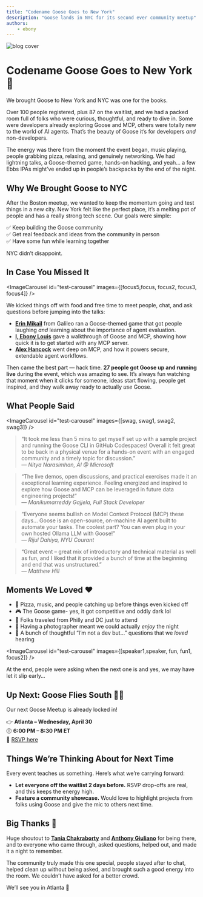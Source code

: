 ```yaml
---
title: "Codename Goose Goes to New York"
description: "Goose lands in NYC for its second ever community meetup"
authors: 
    - ebony
---
```




![blog cover](cover.png)

# Codename Goose Goes to New York 🗽

We brought Goose to New York and NYC was one for the books.

Over 100 people registered, plus 87 on the waitlist, and we had a packed room full of folks who were curious, thoughtful, and ready to dive in. Some were developers already exploring Goose and MCP, others were totally new to the world of AI agents. That’s the beauty of Goose it’s for developers *and* non-developers.

The energy was there from the moment the event began, music playing, people grabbing pizza, relaxing, and genuinely networking. We had lightning talks, a Goose-themed game, hands-on hacking, and yeah… a few Ebbs IPAs might’ve ended up in people’s backpacks by the end of the night.


<!--truncate-->

## Why We Brought Goose to NYC

After the Boston meetup, we wanted to keep the momentum going and test things in a new city. New York felt like the perfect place, it’s a melting pot of people and has a really strong tech scene. Our goals were simple:

✅ Keep building the Goose community  
✅ Get real feedback and ideas from the community in person  
✅ Have some fun while learning together

NYC didn’t disappoint.

## In Case You Missed It

<ImageCarousel id="test-carousel" images={[focus5,focus, focus2, focus3, focus4]} />

We kicked things off with food and free time to meet people, chat, and ask questions before jumping into the talks:

- **[Erin Mikail](https://www.linkedin.com/in/erinmikail/)** from Galileo ran a Goose-themed game that got people laughing *and* learning about the importance of agent evaluation.  
- **[I, Ebony Louis](https://www.linkedin.com/in/ebonylouis/)** gave a walkthrough of Goose and MCP, showing how quick it is to get started with any MCP server.  
- **[Alex Hancock](https://www.linkedin.com/in/alexjhancock/)** went deep on MCP, and how it powers secure, extendable agent workflows.

Then came the best part — hack time. **27 people got Goose up and running live** during the event, which was amazing to see. It’s always fun watching that moment when it clicks for someone, ideas start flowing, people get inspired, and they walk away ready to actually *use* Goose. 

## What People Said

<ImageCarousel id="test-carousel" images={[swag, swag1, swag2, swag3]} />


> “It took me less than 5 mins to get myself set up with a sample project and running the Goose CLI in GitHub Codespaces! Overall it felt great to be back in a physical venue for a hands-on event with an engaged community and a timely topic for discussion.”  
> — *Nitya Narasimhan, AI @ Microsoft*

> “The live demos, open discussions, and practical exercises made it an exceptional learning experience. Feeling energized and inspired to explore how Goose and MCP can be leveraged in future data engineering projects!”  
> — *Manikumarreddy Gajjela, Full Stack Developer*

> “Everyone seems bullish on Model Context Protocol (MCP) these days… Goose is an open-source, on-machine AI agent built to automate your tasks. The coolest part? You can even plug in your own hosted Ollama LLM with Goose!”  
> — *Rijul Dahiya, NYU Courant*

> “Great event – great mix of introductory and technical material as well as fun, and I liked that it provided a bunch of time at the beginning and end that was unstructured.”  
> — *Matthew Hill*

## Moments We Loved ❤️

- 🍕 Pizza, music, and people catching up before things even kicked off  
- 🎮 The Goose game- yes, it got competitive and oddly dark lol
- 🧳 Folks traveled from Philly and DC just to attend  
- 📸 Having a photographer meant we could actually *enjoy* the night  
- 🧠 A bunch of thoughtful “I’m not a dev but…” questions that we *loved* hearing  

<ImageCarousel id="test-carousel" images={[speaker1,speaker, fun, fun1, focus2]} />

At the end, people were asking when the next one is and yes, we may have let it slip early…

## Up Next: Goose Flies South 🛫🐣

Our next Goose Meetup is already locked in!

👉 **Atlanta – Wednesday, April 30**  
🕕 **6:00 PM – 8:30 PM ET**  
📍 [RSVP here](https://lu.ma/x9ccqruq)

## Things We’re Thinking About for Next Time

Every event teaches us something. Here’s what we’re carrying forward:

- **Let everyone off the waitlist 2 days before.** RSVP drop-offs are real, and this keeps the energy high.
- **Feature a community showcase.** Would love to highlight projects from folks using Goose and give the mic to others next time.

## Big Thanks 🙌

Huge shoutout to **[Tania Chakraborty](https://www.linkedin.com/in/taniachakraborty/)** and **[Anthony Giuliano](https://www.linkedin.com/in/anthonygiuliano1/)** for being there, and to everyone who came through, asked questions, helped out, and made it a night to remember.

The community truly made this one special, people stayed after to chat, helped clean up without being asked, and brought such a good energy into the room. We couldn’t have asked for a better crowd.

We’ll see you in Atlanta 👀


<head>
  <meta property="og:title" content="Codename Goose Goes to New York" />
  <meta property="og:type" content="article" />
  <meta property="og:url" content="https://block.github.io/goose/blog/2025/04/14/community-atruelight4" />
  <meta property="og:description" content="Goose lands in NYC for its second ever community meetup" />
  <meta property="og:image" content="https://block.github.io/goose/assets/images/cover-6c131d275bcdb4d8651a140d62e2975f.png" />
  <meta name="twitter:card" content="summary_large_image" />
  <meta property="twitter:domain" content="block.github.io/goose" />
  <meta name="twitter:title" content="Codename Goose Goes to New York" />
  <meta name="twitter:description" content="Goose lands in NYC for its second ever community meetup" />
  <meta name="twitter:image" content="https://block.github.io/goose/assets/images/cover-6c131d275bcdb4d8651a140d62e2975f.png" />
</head>

